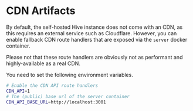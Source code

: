 # CDN Artifacts

By default, the self-hosted Hive instance does not come with an CDN, as this requires an external
service such as Cloudflare. However, you can enable fallback CDN route handlers that are exposed via
the `server` docker container.

<Callout>
  Please not that these route handlers are obviously not as performant and highly-available as a
  real CDN.
</Callout>

You need to set the following environment variables.

```bash filename="Environment variables for the server container"
# Enable the CDN API route handlers
CDN_API=1
# The (public) base url of the server container
CDN_API_BASE_URL=http://localhost:3001
```
